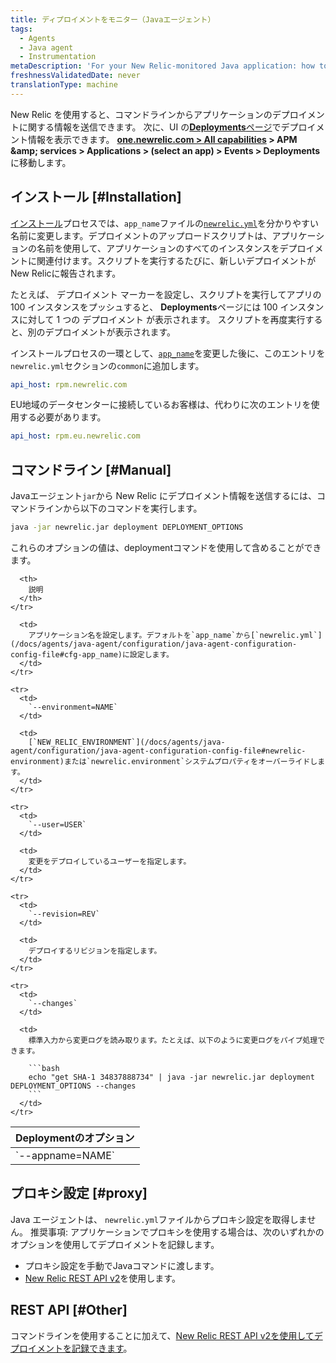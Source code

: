 ```yaml
---
title: ディプロイメントをモニター（Javaエージェント）
tags:
  - Agents
  - Java agent
  - Instrumentation
metaDescription: 'For your New Relic-monitored Java application: how to track and monitor deployment data.'
freshnessValidatedDate: never
translationType: machine
---
```


New Relic を使用すると、コマンドラインからアプリケーションのデプロイメントに関する情報を送信できます。 次に、UI の[<DNT>**Deployments**</DNT>ページ](/docs/apm/applications-menu/events/deployments-page)でデプロイメント情報を表示できます。 <DNT>**[one.newrelic.com > All capabilities](https://one.newrelic.com/all-capabilities) &gt; APM &amp;amp; services &gt; Applications &gt; (select an app) &gt; Events &gt; Deployments**</DNT>に移動します。

## インストール [#Installation]

[インストール](/docs/agents/java-agent/installation/java-agent-manual-installation)プロセスでは、`app_name`ファイルの[`newrelic.yml`](/docs/agents/java-agent/configuration/java-agent-configuration-config-file#cfg-app_name)を分かりやすい名前に変更します。デプロイメントのアップロードスクリプトは、アプリケーションの名前を使用して、アプリケーションのすべてのインスタンスをデプロイメントに関連付けます。スクリプトを実行するたびに、新しいデプロイメントがNew Relicに報告されます。

たとえば、 デプロイメント マーカーを設定し、スクリプトを実行してアプリの 100 インスタンスをプッシュすると、 <DNT>**Deployments**</DNT>ページには 100 インスタンスに対して 1 つの デプロイメント が表示されます。 スクリプトを再度実行すると、別のデプロイメントが表示されます。

インストールプロセスの一環として、[`app_name`](/docs/agents/java-agent/configuration/java-agent-configuration-config-file#cfg-app_name)を変更した後に、このエントリを`newrelic.yml`セクションの`common`に追加します。

```yml
api_host: rpm.newrelic.com
```

EU地域のデータセンターに接続しているお客様は、代わりに次のエントリを使用する必要があります。

```yml
api_host: rpm.eu.newrelic.com
```

## コマンドライン [#Manual]

Javaエージェント`jar`から New Relic にデプロイメント情報を送信するには、コマンドラインから以下のコマンドを実行します。

```bash
java -jar newrelic.jar deployment DEPLOYMENT_OPTIONS
```

これらのオプションの値は、deploymentコマンドを使用して含めることができます。

<table>
  <thead>
    <tr>
      <th style={{ width: "225px" }}>
        Deploymentのオプション
      </th>

      <th>
        説明
      </th>
    </tr>
  </thead>

  <tbody>
    <tr>
      <td>
        `--appname=NAME`
      </td>

      <td>
        アプリケーション名を設定します。デフォルトを`app_name`から[`newrelic.yml`](/docs/agents/java-agent/configuration/java-agent-configuration-config-file#cfg-app_name)に設定します。
      </td>
    </tr>

    <tr>
      <td>
        `--environment=NAME`
      </td>

      <td>
        [`NEW_RELIC_ENVIRONMENT`](/docs/agents/java-agent/configuration/java-agent-configuration-config-file#newrelic-environment)または`newrelic.environment`システムプロパティをオーバーライドします。
      </td>
    </tr>

    <tr>
      <td>
        `--user=USER`
      </td>

      <td>
        変更をデプロイしているユーザーを指定します。
      </td>
    </tr>

    <tr>
      <td>
        `--revision=REV`
      </td>

      <td>
        デプロイするリビジョンを指定します。
      </td>
    </tr>

    <tr>
      <td>
        `--changes`
      </td>

      <td>
        標準入力から変更ログを読み取ります。たとえば、以下のように変更ログをパイプ処理できます。

        ```bash
        echo "get SHA-1 34837888734" | java -jar newrelic.jar deployment DEPLOYMENT_OPTIONS --changes
        ```
      </td>
    </tr>
  </tbody>
</table>

## プロキシ設定 [#proxy]

Java エージェントは、 `newrelic.yml`ファイルからプロキシ設定を取得しません。 推奨事項: アプリケーションでプロキシを使用する場合は、次のいずれかのオプションを使用してデプロイメントを記録します。

* プロキシ設定を手動でJavaコマンドに渡します。
* [New Relic REST API v2](/docs/apm/new-relic-apm/maintenance/recording-deployments)を使用します。

## REST API [#Other]

コマンドラインを使用することに加えて、[New Relic REST API v2を使用してデプロイメントを記録できます](/docs/apm/new-relic-apm/maintenance/recording-deployments)。
